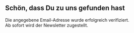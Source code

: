 <h2>Schön, dass Du zu uns gefunden hast</h2>
<p>
  Die angegebene Email-Adresse wurde erfolgreich verifiziert.
  <br />
  Ab sofort wird der Newsletter zugestellt.
</p>

